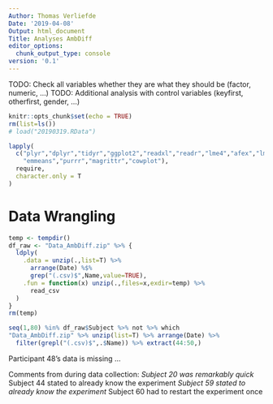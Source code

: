 ```yaml
---
Author: Thomas Verliefde
Date: '2019-04-08'
Output: html_document
Title: Analyses AmbDiff
editor_options:
  chunk_output_type: console
version: '0.1'
---
```


TODO: Check all variables whether they are what they should be (factor, numeric, ...)
TODO: Additional analysis with control variables (keyfirst, otherfirst, gender, ...)

```r
knitr::opts_chunk$set(echo = TRUE)
rm(list=ls())
# load("20190319.RData")
```

```r
lapply(
  c("plyr","dplyr","tidyr","ggplot2","readxl","readr","lme4","afex","lmerTest",
    "emmeans","purrr","magrittr","cowplot"),
  require,
  character.only = T
)
```

##################
# Data Wrangling #
##################

```r

temp <- tempdir()
df_raw <- "Data_AmbDiff.zip" %>% {
  ldply(
    .data = unzip(.,list=T) %>%
      arrange(Date) %$%
      grep("(.csv)$",Name,value=TRUE),
    .fun = function(x) unzip(.,files=x,exdir=temp) %>%
      read_csv
  )
}
rm(temp)

```

```r

seq(1,80) %in% df_raw$Subject %>% not %>% which
"Data_AmbDiff.zip" %>% unzip(list=T) %>% arrange(Date) %>%
  filter(grepl("(.csv)$",.$Name)) %>% extract(44:50,)

```

Participant 48's data is missing ...

Comments from during data collection:
*Subject 20 was remarkably quick
*Subject 44 stated to already know the experiment
*Subject 59 stated to already know the experiment
*Subject 60 had to restart the experiment once